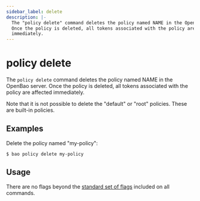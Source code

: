 ```yaml
---
sidebar_label: delete
description: |-
  The "policy delete" command deletes the policy named NAME in the OpenBao server.
  Once the policy is deleted, all tokens associated with the policy are affected
  immediately.
---
```


# policy delete

The `policy delete` command deletes the policy named NAME in the OpenBao server.
Once the policy is deleted, all tokens associated with the policy are affected
immediately.

Note that it is not possible to delete the "default" or "root" policies. These
are built-in policies.

## Examples

Delete the policy named "my-policy":

```shell-session
$ bao policy delete my-policy
```

## Usage

There are no flags beyond the [standard set of flags](../index.mdx)
included on all commands.
